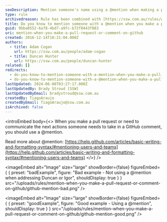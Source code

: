 ```yaml
---
seoDescription: Mention someone's name using a @mention when making a pull request or commenting on GitHub for effective communication and collaboration.
type: rule
archivedreason: Rule has been combined with [https://ssw.com.au/rules/when-you-use-mentions-in-a-pbi](/rules/when-you-use-mentions-in-a-pbi)
title: Do you know to mention someone with a @mention when you make a pull request or comment on GitHub?
guid: 9bba0552-6a78-4bd7-a9fc-b72f0443f083
uri: mention-when-you-make-a-pull-request-or-comment-on-github
created: 2016-12-14T18:21:04.000Z
authors:
  - title: Adam Cogan
    url: https://ssw.com.au/people/adam-cogan
  - title: Duncan Hunter
    url: https://ssw.com.au/people/duncan-hunter
related: []
redirects:
  - do-you-know-to-mention-someone-with-a-mention-when-you-make-a-pull-request-or-comment-on-github
  - do-you-know-to-mention-someone-with-a-@mention-when-you-make-a-pull-request-or-comment-on-github
lastUpdated: 2024-06-08T03:27:17.000Z
lastUpdatedBy: Brady Stroud [SSW]
lastUpdatedByEmail: bradystroud@ssw.com.au
createdBy: TiagoAraujo
createdByEmail: TiagoAraujo@ssw.com.au
isArchived: false
---
```


<introEmbed
  body={<>
When you make a pull request or need to communicate the next actions someone needs to take in a GitHub comment, you should use a @mention.

Read more about @mention: [https://help.github.com/articles/basic-writing-and-formatting-syntax/#mentioning-users-and-teams](https://help.github.com/articles/basic-writing-and-formatting-syntax/#mentioning-users-and-teams)
  </>}
/>

<imageEmbed
  alt="Image"
  size="large"
  showBorder={false}
  figureEmbed={ {
    preset: "badExample",
    figure: "Bad example - Not using a @mention when addressing Duncan or Igor",
    shouldDisplay: true
  } }
  src="/uploads/rules/mention-when-you-make-a-pull-request-or-comment-on-github/github-mention-bad.png"
/>


<imageEmbed
  alt="Image"
  size="large"
  showBorder={false}
  figureEmbed={ {
    preset: "goodExample",
    figure: "Good example - Using a @mention",
    shouldDisplay: true
  } }
  src="/uploads/rules/mention-when-you-make-a-pull-request-or-comment-on-github/github-mention-good.png"
/>
